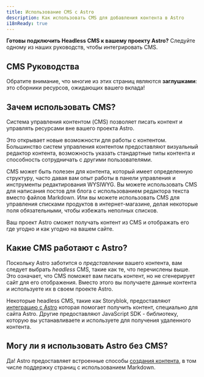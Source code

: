 ```yaml
---
title: Использование CMS с Astro
description: Как использовать CMS для добавления контента в Astro
i18nReady: true
---
```




**Готовы подключить Headless CMS к вашему проекту Astro?** Следуйте одному из наших руководств, чтобы интегрировать CMS.

## CMS Руководства

<CMSGuidesNav />

Обратите внимание, что многие из этих страниц являются **заглушками**: это сборники ресурсов, ожидающих вашего вклада!

## Зачем использовать CMS?

Система управления контентом (CMS) позволяет писать контент и управлять ресурсами вне вашего проекта Astro.

Это открывает новые возможности для работы с контентом. Большинство систем управления контентом предоставляют визуальный редактор контента, возможность указать стандартные типы контента и способность сотрудничать с другими пользователями.

CMS может быть полезен для контента, который имеет определенную структуру, часто давая вам опыт работы в панели управления и инструменты редактирования WYSIWYG. Вы можете использовать CMS для написания постов для блога с использованием редактора текста вместо файлов Markdown. Или вы можете использовать CMS для управления списками продуктов в интернет-магазине, делая некоторые поля обязательными, чтобы избежать неполных списков. 

Ваш проект Astro сможет получать контент из CMS и отображать его где угодно и как угодно на вашем сайте.


## Какие CMS работают с Astro?

Поскольку Astro заботится о _представлении_ вашего контента, вам следует выбрать _headless_ CMS, такие как те, что перечислены выше. Это означает, что CMS поможет вам писать контент, но не сгенерирует сайт для его отображения. Вместо этого вы получаете данные контента и используете их в своем проекте Astro.

Некоторые headless CMS, такие как Storyblok, предоставляют [интеграцию с Astro](/ru/guides/integrations-guide/) которая помогает получить контент, специально для сайта Astro. Другие предоставляют JavaScript SDK - библиотеку, которую вы устанавливаете и используете для получения удаленного контента.

## Могу ли я использовать Astro без CMS?

Да! Astro предоставляет встроенные способы [создания контента](/ru/guides/content/), в том числе поддержку страниц с использованием Markdown.

